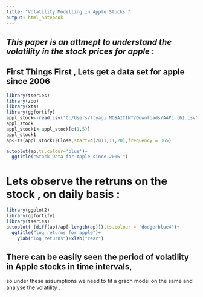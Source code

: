 ```yaml
---
title: "Volatility Modelling in Apple Stocks "
output: html_notebook
---
```


## *This paper is an attmept to understand the volatility in the stock prices for apple* : 

## First Things First , Lets get a data set for apple since 2006
```r

library(tseries)
library(zoo)
library(xts)
library(ggfortify)
appl_stock<-read.csv("C:/Users/ltyagi.MOSAICINT/Downloads/AAPL (6).csv")
appl_stock
appl_stock1<-appl_stock[c(1,5)]
appl_stock1
ap<-ts(appl_stock1$Close,start=c(2011,11,20),frequency = 365)

autoplot(ap,ts.colour='blue')+
  ggtitle("Stock Data for Apple since 2006 ")


```
# Lets observe the retruns on the stock , on daily basis : 


```r
library(ggplot2)
library(ggfortify)
library(tseries)
autoplot( (diff(ap)/ap[-length(ap)]),ts.colour = 'dodgerblue4')+
  ggtitle("log returns for apple")+ 
    ylab("log returns")+xlab("Year")
```


## There can be easily seen the period of volatility in Apple stocks in time intervals, 
so under these assumptions we need to fit a grach model on the same and analyse the volatility .
```r

```

```r

```

```r

```

```r

```

```r

```

```r

```


